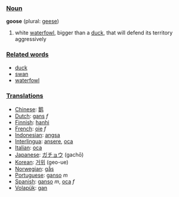 ===[[Noun]]===

'''goose''' (plural: [[geese]])

#white [[waterfowl]], bigger than a [[duck]], that will defend its territory aggressively

===[[Related word]]s===

*[[duck]]
*[[swan]]
*[[waterfowl]]

===[[Translation]]s===
*[[Chinese]]: [[鹅]]
*[[Dutch]]: [[gans]] ''f''
*[[Finnish]]: [[hanhi]]
*[[French]]: [[oie]] ''f''
*[[Indonesian]]: [[angsa]]
*[[Interlingua]]: [[ansere]], [[oca]]
*[[Italian]]: [[oca]]
*[[Japanese]]: [[ガチョウ]] (gachō)
*[[Korean]]: [[거위]] (geo-ue)
*[[Norwegian]]: [[gås]]
*[[Portuguese]]: [[ganso]] ''m''
*[[Spanish]]: [[ganso]] ''m'', [[oca]] ''f''
*[[Volapük]]: [[gan]]